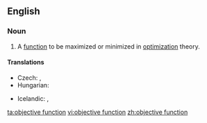 ==English==
{{wikipedia|Optimization (mathematics)}}

===Noun===
{{en-noun}}

# {{lb|en|mathematics}} A [[function]] to be maximized or minimized in [[optimization]] theory.

====Translations====
{{trans-top|mathematical function}}
* Czech: {{t|cs|účelová funkce|f}}, {{t|cs|cílová funkce|f}}
* Hungarian: {{t|hu|célfüggvény}}
{{trans-mid}}
* Icelandic: {{t|is|kostnaðarfall|n}}, {{t|is|viðfangsfall|n}}
{{trans-bottom}}

[[ta:objective function]]
[[vi:objective function]]
[[zh:objective function]]